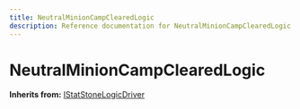 ```yaml
---
title: NeutralMinionCampClearedLogic
description: Reference documentation for NeutralMinionCampClearedLogic meta class
---
```



# NeutralMinionCampClearedLogic

**Inherits from:** [IStatStoneLogicDriver](/classes/istatstonelogicdriver)

<ClassDetails file="/db/classes/NeutralMinionCampClearedLogic.4f360e337c34.json" />
